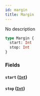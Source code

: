 ```yaml
---
id: margin
title: Margin
---
```


No description

```graphql
type Margin {
  start: Int
  stop: Int
}
```

### Fields

#### `start` ([`Int`](/developer/api-reference/scalars/int.mdx))

#### `stop` ([`Int`](/developer/api-reference/scalars/int.mdx))
